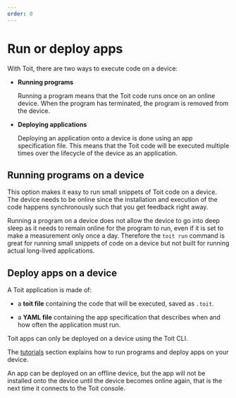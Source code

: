 ```yaml
---
order: 0
---
```


# Run or deploy apps

With Toit, there are two ways to execute code on a device:

- **Running programs**

  Running a program means that the Toit code runs once on an online device. When the program has terminated, the program is removed from the device.

- **Deploying applications**

  Deploying an application onto a device is done using an app specification file. This means that the Toit code will be executed multiple times over the lifecycle of the device as an application.

## Running programs on a device

This option makes it easy to run small snippets of Toit code on a device. The device needs to be online since the installation and execution of the code happens synchronously such that you get feedback right away.

Running a program on a device does not allow the device to go into deep sleep as it needs to remain online for the program to run, even if it is set to make a measurement only once a day. Therefore the `toit run` command is great for running small snippets of code on a device but not built for running actual long-lived applications.

## Deploy apps on a device

A Toit application is made of:

- a **toit file** containing the code that will be executed, saved as `.toit`.

- a **YAML file** containing the app specification that describes when and how often the application must run.

Toit apps can only be deployed on a device using the Toit CLI.

The [tutorials](../tutorials) section explains how to run programs and deploy apps on your device.

<Note>

An app can be deployed on an offline device, but the app will not be installed onto the device until the device becomes online again, that is the next time it connects to the Toit console.

</Note>
